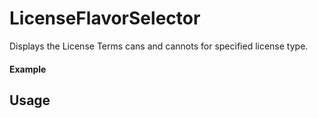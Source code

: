

<Meta of={LicenseFlavorSelectorStory} />

# LicenseFlavorSelector

Displays the License Terms cans and cannots for specified license type.

#### Example

<Canvas of={LicenseFlavorSelectorStory.Select} />

<Controls sort="requiredFirst" />

## Usage

```ts

import { LicenseFlavorSelector } from "@storyprotocol/storykit"

const ExamplePage = () => {
  return (
    <LicenseFlavorSelector />
  );
};

export default ExamplePage;
```
